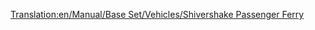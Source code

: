 [[Translation:en/Manual/Base Set/Vehicles/Shivershake Passenger Ferry]]

{{el/Πλοία|Όνομα=Επιβατηγό Πλοίο Shivershake
|Image=[[File:en/Toylandpassengership.png|Επιβατηγό Πλοίο Shivershakr]]
|Κόστος=21.325£ (42.650$)
|Ταχύτητα=64 χλμ/ω (40 μίλια/ω)
|Ετήσια=1.312£ (2.624$)
|Έτος σχεδίασης=1971
|Διάρκεια ζωής=30
|Χωρητικότητα=130 επιβάτες
|Περιγραφή= Το Shivershake είναι το δεύτερο επιβατηγό πλοίο διαθέσιμο στον παιχνιδότοπο και έχει διπλάσια ταχύτητα από το Chugger-Chug. Προσφέρεται για αργή μεταφορά επιβατών σε μεγάλες αποστάσεις.
|Πραγματικότητα=Πλασματικό.
}}